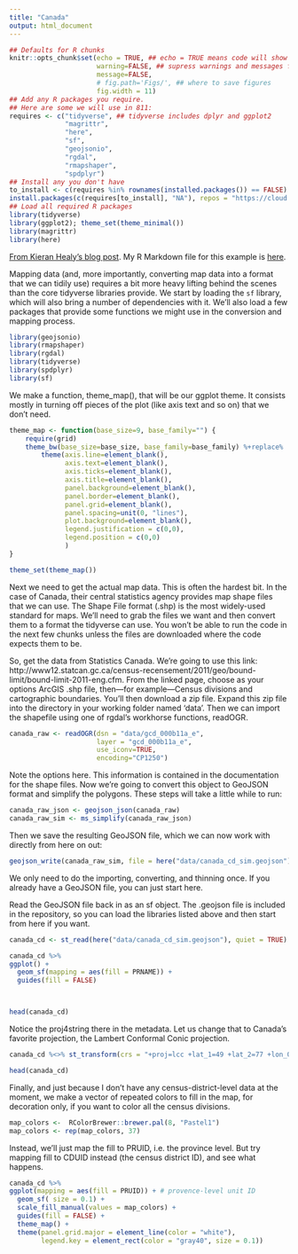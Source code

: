 ```yaml
---
title: "Canada"
output: html_document
---
```


```r
## Defaults for R chunks
knitr::opts_chunk$set(echo = TRUE, ## echo = TRUE means code will show
                      warning=FALSE, ## supress warnings and messages from R
                      message=FALSE,
                      # fig.path='Figs/', ## where to save figures
                      fig.width = 11)
## Add any R packages you require. 
## Here are some we will use in 811:
requires <- c("tidyverse", ## tidyverse includes dplyr and ggplot2
              "magrittr",
              "here",
              "sf",
              "geojsonio",
              "rgdal",
              "rmapshaper",
              "spdplyr")
## Install any you don't have
to_install <- c(requires %in% rownames(installed.packages()) == FALSE)
install.packages(c(requires[to_install], "NA"), repos = "https://cloud.r-project.org/" )
## Load all required R packages
library(tidyverse)
library(ggplot2); theme_set(theme_minimal())
library(magrittr)
library(here)
```

[From Kieran Healy's blog post](https://kieranhealy.org/blog/archives/2018/12/09/canada-map/).
My R Markdown file for this example is [here](https://github.com/judgelord/PS811/example_map_canada.Rmd).

Mapping data (and, more importantly, converting map data into a format that we can tidily use) requires a bit more heavy lifting behind the scenes than the core tidyverse libraries provide. We start by loading the `sf` library, which will also bring a number of dependencies with it. We’ll also load a few packages that provide some functions we might use in the conversion and mapping process.

```r
library(geojsonio)
library(rmapshaper)
library(rgdal)
library(tidyverse)
library(spdplyr)
library(sf)
```

We make a function, theme_map(), that will be our ggplot theme. It consists mostly in turning off pieces of the plot (like axis text and so on) that we don’t need.


```r
theme_map <- function(base_size=9, base_family="") {
    require(grid)
    theme_bw(base_size=base_size, base_family=base_family) %+replace%
        theme(axis.line=element_blank(),
              axis.text=element_blank(),
              axis.ticks=element_blank(),
              axis.title=element_blank(),
              panel.background=element_blank(),
              panel.border=element_blank(),
              panel.grid=element_blank(),
              panel.spacing=unit(0, "lines"),
              plot.background=element_blank(),
              legend.justification = c(0,0),
              legend.position = c(0,0)
              )
}

theme_set(theme_map())
```

Next we need to get the actual map data. This is often the hardest bit. In the case of Canada, their central statistics agency provides map shape files that we can use. The Shape File format (.shp) is the most widely-used standard for maps. We’ll need to grab the files we want and then convert them to a format the tidyverse can use. You won’t be able to run the code in the next few chunks unless the files are downloaded where the code expects them to be.

So, get the data from Statistics Canada. We’re going to use this link: http://www12.statcan.gc.ca/census-recensement/2011/geo/bound-limit/bound-limit-2011-eng.cfm. From the linked page, choose as your options ArcGIS .shp file, then—for example—Census divisions and cartographic boundaries. You’ll then download a zip file. Expand this zip file into the directory in your working folder named ‘data’. Then we can import the shapefile using one of rgdal’s workhorse functions, readOGR.


```r
canada_raw <- readOGR(dsn = "data/gcd_000b11a_e", 
                      layer = "gcd_000b11a_e",
                      use_iconv=TRUE, 
                      encoding="CP1250")
```

Note the options here. This information is contained in the documentation for the shape files. Now we’re going to convert this object to GeoJSON format and simplify the polygons. These steps will take a little while to run:


```r
canada_raw_json <- geojson_json(canada_raw)
canada_raw_sim <- ms_simplify(canada_raw_json)
```

Then we save the resulting GeoJSON file, which we can now work with directly from here on out:

```r
geojson_write(canada_raw_sim, file = here("data/canada_cd_sim.geojson"))
```

We only need to do the importing, converting, and thinning once. If you already have a GeoJSON file, you can just start here.

Read the GeoJSON file back in as an sf object. The .geojson file is included in the repository, so you can load the libraries listed above and then start from here if you want.

```r
canada_cd <- st_read(here("data/canada_cd_sim.geojson"), quiet = TRUE)
```

```r
canada_cd %>% 
ggplot() + 
  geom_sf(mapping = aes(fill = PRNAME)) +
  guides(fill = FALSE) 



head(canada_cd)
```

Notice the proj4string there in the metadata. Let us change that to Canada’s favorite projection, the Lambert Conformal Conic projection. 


```r
canada_cd %<>% st_transform(crs = "+proj=lcc +lat_1=49 +lat_2=77 +lon_0=-91.52 +x_0=0 +y_0=0 +datum=NAD83 +units=m +no_defs")

head(canada_cd)
```

Finally, and just because I don’t have any census-district-level data at the moment, we make a vector of repeated colors to fill in the map, for decoration only, if you want to color all the census divisions.


```r
map_colors <-  RColorBrewer::brewer.pal(8, "Pastel1")
map_colors <- rep(map_colors, 37)
```

Instead, we’ll just map the fill to PRUID, i.e. the province level. But try mapping fill to CDUID instead (the census district ID), and see what happens.


```r
canada_cd %>% 
ggplot(mapping = aes(fill = PRUID)) + # provence-level unit ID
  geom_sf( size = 0.1) + 
  scale_fill_manual(values = map_colors) + 
  guides(fill = FALSE) +
  theme_map() +
  theme(panel.grid.major = element_line(color = "white"),
        legend.key = element_rect(color = "gray40", size = 0.1))
```